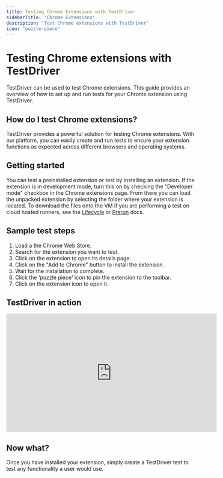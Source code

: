 ```yaml
---
title: Testing Chrome Extensions with TestDriver
sidebarTitle: "Chrome Extensions"
description: "Test Chrome extensions with TestDriver"
icon: "puzzle-piece"
---
```



# Testing Chrome extensions with TestDriver
TestDriver can be used to test Chrome extensions. This guide provides an overview of how to set up and run tests for your Chrome extension using TestDriver.

<TestPrereqs />

## How do I test Chrome extensions?
TestDriver provides a powerful solution for testing Chrome extensions. With our platform, you can easily create and run tests to ensure your extension functions as expected across different browsers and operating systems.
## Getting started
You can test a preinstalled extension or test by installing an extension. If the extension is in development mode, turn this on by checking the "Developer mode" checkbox in the Chrome extensions page. From there you can load the unpacked extension by selecting the folder where your extension is located. To download the files onto the VM if you are performing a test on cloud hosted runners, see the [Lifecycle](/guide/lifecycle) or [Prerun](/action/prerun) docs.

## Sample test steps
1. Load a the Chrome Web Store.
2. Search for the extension you want to test.
3. Click on the extension to open its details page.
4. Click on the "Add to Chrome" button to install the extension.
5. Wait for the installation to complete.
6. Click the 'puzzle piece' icon to pin the extension to the toolbar.
7. Click on the extension icon to open it.

## TestDriver in action
<iframe
  width="560"
  height="315"
  src="https://www.youtube.com/embed/czfq4It6-pQ"
  title="Testing Chrome Extensions with TestDriver"
  frameborder="0"
  allow="accelerometer; autoplay; clipboard-write; encrypted-media; gyroscope; picture-in-picture"
  allowfullscreen
></iframe>

## Now what?
Once you have installed your extension, simply create a TestDriver test to test any functionality a user would use. 